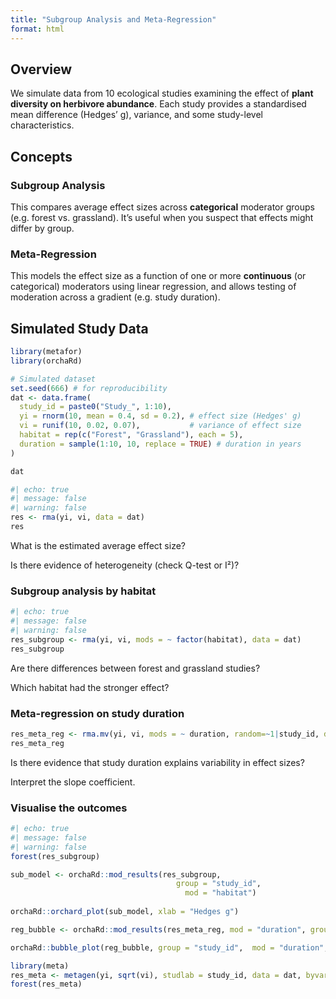 ```yaml
---
title: "Subgroup Analysis and Meta-Regression"
format: html
---
```


## Overview

We simulate data from 10 ecological studies examining the effect of **plant diversity on herbivore abundance**. Each study provides a standardised mean difference (Hedges' g), variance, and some study-level characteristics.

## Concepts

### Subgroup Analysis

This compares average effect sizes across **categorical** moderator groups (e.g. forest vs. grassland). It’s useful when you suspect that effects might differ by group.

### Meta-Regression

This models the effect size as a function of one or more **continuous** (or categorical) moderators using linear regression, and allows testing of moderation across a gradient (e.g. study duration).

## Simulated Study Data

```r
library(metafor)
library(orchaRd)

# Simulated dataset
set.seed(666) # for reproducibility 
dat <- data.frame(
  study_id = paste0("Study_", 1:10),
  yi = rnorm(10, mean = 0.4, sd = 0.2), # effect size (Hedges' g)
  vi = runif(10, 0.02, 0.07),           # variance of effect size
  habitat = rep(c("Forest", "Grassland"), each = 5),
  duration = sample(1:10, 10, replace = TRUE) # duration in years
)

dat
```

```r
#| echo: true
#| message: false
#| warning: false
res <- rma(yi, vi, data = dat)
res
```
What is the estimated average effect size?

Is there evidence of heterogeneity (check Q-test or I²)?

### Subgroup analysis by habitat

```r
#| echo: true
#| message: false
#| warning: false
res_subgroup <- rma(yi, vi, mods = ~ factor(habitat), data = dat)
res_subgroup
```


Are there differences between forest and grassland studies?

Which habitat had the stronger effect?

### Meta-regression on study duration

```r
res_meta_reg <- rma.mv(yi, vi, mods = ~ duration, random=~1|study_id, data = dat)
res_meta_reg
```
Is there evidence that study duration explains variability in effect sizes?

Interpret the slope coefficient.


### Visualise the outcomes

```r
#| echo: true
#| message: false
#| warning: false
forest(res_subgroup) 

sub_model <- orchaRd::mod_results(res_subgroup, 
                                     group = "study_id", 
                                       mod = "habitat")
  
orchaRd::orchard_plot(sub_model, xlab = "Hedges g")

reg_bubble <- orchaRd::mod_results(res_meta_reg, mod = "duration", group = "study_id")

orchaRd::bubble_plot(reg_bubble, group = "study_id",  mod = "duration", xlab = "Years", legend.pos = "top.left")
```


```r
library(meta)
res_meta <- metagen(yi, sqrt(vi), studlab = study_id, data = dat, byvar = habitat)
forest(res_meta)
```






